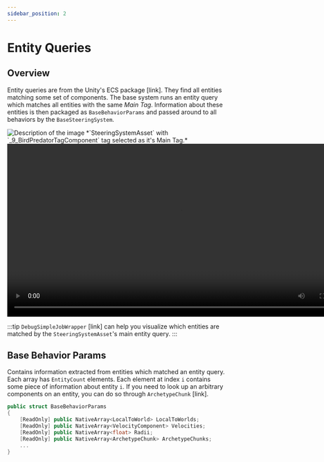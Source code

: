 ```yaml
---
sidebar_position: 2
---
```


# Entity Queries

## Overview

Entity queries are from the Unity's ECS package [link]. They find all entities matching some set of components. The base system runs an entity query which matches all entities with the same *Main Tag*. Information about these entities is then packaged as `BaseBehaviorParams` and passed around to all behaviors by the `BaseSteeringSystem`.

<img src="/img/core/EntityQuery.png" alt="Description of the image"/>
*`SteeringSystemAsset` with `_9_BirdPredatorTagComponent` tag selected as it's Main Tag.*

<video controls width="800">
    <source src="/videos/SimpleDebugJob.mp4" type="video/mp4" />
    Your browser does not support the video tag.
</video>

:::tip
`DebugSimpleJobWrapper` [link] can help you visualize which entities are matched by the `SteeringSystemAsset`'s main entity query.
:::
## Base Behavior Params

Contains information extracted from entities which matched an entity query. Each array has `EntityCount` elements. Each element at index `i` contains some piece of information about entity `i`. If you need to look up an arbitrary components on an entity, you can do so through `ArchetypeChunk` [link].

```csharp title="BaseBehaviorParams.cs"
public struct BaseBehaviorParams
{
    [ReadOnly] public NativeArray<LocalToWorld> LocalToWorlds;
    [ReadOnly] public NativeArray<VelocityComponent> Velocities;
    [ReadOnly] public NativeArray<float> Radii;
    [ReadOnly] public NativeArray<ArchetypeChunk> ArchetypeChunks;
    ...
}
```